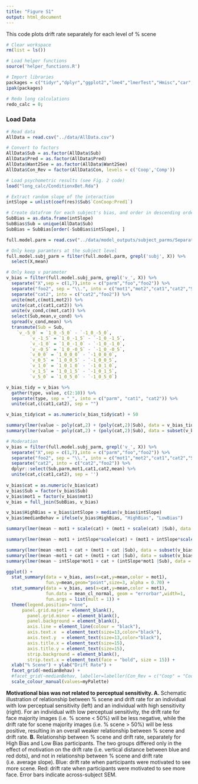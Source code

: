 ```yaml
---
title: "Figure S1"
output: html_document
---
```


This code plots drift rate separately for each level of % scene


```r
# Clear workspace
rm(list = ls())

# Load helper functions
source('helper_functions.R')

# Import libraries
packages = c("tidyr","dplyr","ggplot2","lme4","lmerTest","Hmisc","car","lmtest","Rarity","cowplot")
ipak(packages)

# Redo long calculations
redo_calc = 0;
```

### Load Data
```r
# Read data
AllData = read.csv("../data/AllData.csv")

# Convert to factors
AllData$Sub = as.factor(AllData$Sub)
AllData$Pred = as.factor(AllData$Pred)
AllData$Want2See = as.factor(AllData$Want2See)
AllData$Con_Rev = factor(AllData$Con, levels = c('Coop','Comp'))

# Load psychometric results (see Fig. 2 code)
load("long_calc/ConditionxBet.Rda")

# Extract random slope of the interaction
intSlope = unlist(coef(res)$Sub$`ConCoop:Pred1`)

# Create datafrom for each subject's bias, and order in descending order
SubBias = as.data.frame(intSlope)
SubBias$Sub = unique(AllData$Sub)
SubBias = SubBias[order(-SubBias$intSlope), ]
```


```r
full.model.parm = read.csv("../data/model_outputs/subject_parms/SeparateDriftRate_parms.csv")

# Only keep paramters at the subject level 
full.model.subj_parm = filter(full.model.parm, grepl('subj', X)) %>% 
  select(X,mean)

# Only keep v parameter 
v_bias = filter(full.model.subj_parm, grepl('v_', X)) %>%
  separate("X",sep = c(1,7),into = c("parm","foo","foo2")) %>%
  separate("foo2", sep = "\\.", into = c("mot1","mot2","cat1","cat2","Sub")) %>%
  separate("cat2", into = c("cat2","foo2")) %>%
  unite(mot,c(mot1,mot2)) %>%
  unite(cat,c(cat1,cat2)) %>%
  unite(v_cond,c(mot,cat)) %>%
  select(Sub,mean,v_cond) %>%
  spread(v_cond,mean) %>%
  transmute(Sub = Sub,
    `v_-5_0` = `1_0_-5_0` - `-1_0_-5_0`,
         `v_-1_5` = `1_0_-1_5` - `-1_0_-1_5`,
         `v_-1_0` = `1_0_-1_0` - `-1_0_-1_0`,
         `v_-0_5` = `1_0_-0_5` - `-1_0_-0_5`,
         `v_0_0` = `1_0_0_0` - `-1_0_0_0`,
         `v_0_5` = `1_0_0_5` - `-1_0_0_5`,
         `v_1_0` = `1_0_1_0` - `-1_0_1_0`,
         `v_1_5` = `1_0_1_5` - `-1_0_1_5`,
         `v_5_0` = `1_0_5_0` - `-1_0_5_0`)

v_bias_tidy = v_bias %>%
  gather(type, value, c(2:10)) %>%
  separate(type, sep = "_", into = c("parm", "cat1", "cat2")) %>%
  unite(cat,c(cat1,cat2), sep = "")

v_bias_tidy$cat = as.numeric(v_bias_tidy$cat) + 50

summary(lmer(value ~ poly(cat,2) + (poly(cat,2)|Sub), data = v_bias_tidy))
summary(lmer(value ~ poly(cat,2) + (poly(cat,2)|Sub), data = subset(v_bias_tidy, (cat > 10) & (cat < 90))))

```

```r
# Moderation
v_bias = filter(full.model.subj_parm, grepl('v_', X)) %>%
  separate("X",sep = c(1,7),into = c("parm","foo","foo2")) %>%
  separate("foo2", sep = "\\.", into = c("mot1","mot2","cat1","cat2","Sub")) %>%
  separate("cat2", into = c("cat2","foo2")) %>%
  dplyr::select(Sub,parm,mot1,cat1,cat2,mean) %>%
  unite(cat,c(cat1,cat2), sep = '')
  
v_bias$cat = as.numeric(v_bias$cat)
v_bias$Sub = factor(v_bias$Sub)
v_bias$mot1 = factor(v_bias$mot1)
v_bias = full_join(SubBias, v_bias)

v_bias$HighBias = v_bias$intSlope > median(v_bias$intSlope)
v_bias$medianBehav = ifelse(v_bias$HighBias, "HighBias", "LowBias")

summary(lmer(mean ~ mot1 + scale(cat) + (mot1 + scale(cat) |Sub), data = v_bias))

summary(lmer(mean ~ mot1 + intSlope*scale(cat) + (mot1 + intSlope*scale(cat) |Sub), data = v_bias))

summary(lmer(mean ~mot1 + cat + (mot1 + cat |Sub), data = subset(v_bias, medianBehav == "HighBias")))
summary(lmer(mean ~mot1 + cat + (mot1 + cat |Sub), data = subset(v_bias, medianBehav == "LowBias")))
summary(lmer(mean ~ intSlope*mot1 + cat + (intSlope*mot1 |Sub), data = v_bias))

ggplot() +
  stat_summary(data = v_bias, aes(x=cat,y=mean,color = mot1),
               fun.y=mean,geom="point",size=3, alpha = 0.70) +
  stat_summary(data = v_bias, aes(x=cat,y=mean,color = mot1),
               fun.data = mean_cl_normal, geom = "errorbar",width=1,
               fun.args = list(mult = 1)) + 
  theme(legend.position="none",
      panel.grid.major = element_blank(), 
        panel.grid.minor = element_blank(),
        panel.background = element_blank(), 
        axis.line = element_line(colour = "black"),
        axis.text.x  = element_text(size=13,color="black"),
        axis.text.y  = element_text(size=13,color="black"),
        axis.title.x = element_text(size=15),
        axis.title.y = element_text(size=15),
        strip.background = element_blank(),
        strip.text.x = element_text(face = "bold", size = 15)) +
  xlab("% Scene") + ylab("Drift Rate") +
  facet_grid(~medianBehav) + 
  #facet_grid(~medianBehav, labeller=labeller(Con_Rev = c("Coop" = "Cooperation","Comp" = "Competition"))) +
  scale_colour_manual(values=myPalette)

```

**Motivational bias was not related to perceptual sensitivity. A.** Schematic illustration of relationship between % scene and drift rate for an individual with low perceptual sensitivity (left) and an individual with high sensitivity (right). For an individual with low perceptual sensitivity, the drift rate for face majority images (i.e. % scene < 50%) will be less negative, while the drift rate for scene majority images (i.e. % scene > 50%) will be less positive, resulting in an overall weaker relationship between % scene and drift rate. **B.** Relationship between % scene and drift rate, separately for High Bias and Low Bias participants. The two groups differed only in the effect of motivation on the drift rate (i.e. vertical distance between blue and red dots), and not in relationship between % scene and drift rate (i.e. average slope). Blue: drift rate when participants were motivated to see more scene. Red: drift rate when participants were motivated to see more face. Error bars indicate across-subject SEM.
